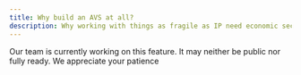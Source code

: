 ```yaml
---
title: Why build an AVS at all?
description: Why working with things as fragile as IP need economic security
---
```


<Info>
  Our team is currently working on this feature. It may neither be public nor
  fully ready. We appreciate your patience
</Info>
